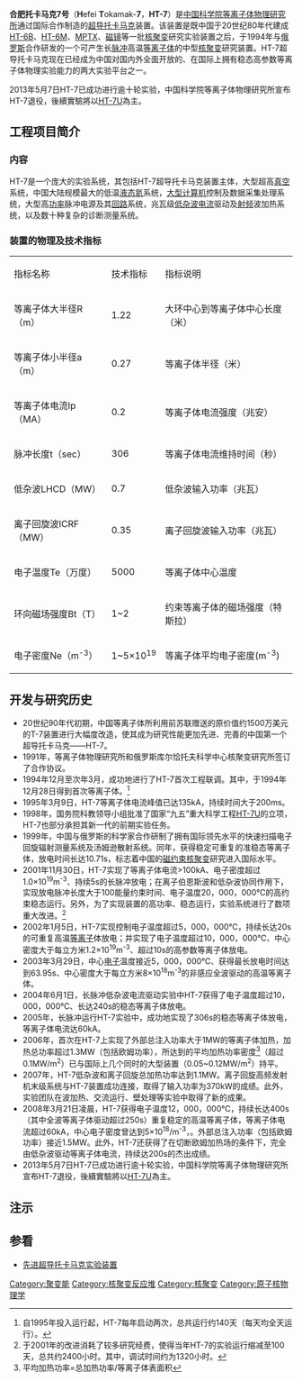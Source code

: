 {{Fusion devices
|name         = 合肥托卡马克7号<br>HT-7
|image        = <!-- EAST Reactor Photo.jpg -->
|type         = [[托卡马克|托卡马克]]
|operation    = 1995 – 2013年
|major radius = 1.22 m
|minor radius = 0.27 m
|field        = 1~2 [[特斯拉|T]]
|heating      = 1.5 [[瓦特|MW]]
|current      = 0.2 MA
|location     = {{CHN}}[[安徽省|安徽省]][[合肥市|合肥市]] 
}}

'''合肥托卡马克7号'''（'''H'''efei '''T'''okamak-'''7'''，'''HT-7'''）是[[中国科学院|中国科学院]][[等离子体物理研究所|等离子体物理研究所]]通过国际合作制造的[[超导|超导]][[托卡马克|托卡马克]]装置。该装置是既中国于20世纪80年代建成[[HT-6B|HT-6B]]、[[HT-6M|HT-6M]]、[[MPTX|MPTX]]、[[磁镜|磁镜]]等一批[[核聚变|核聚变]]研究实验装置之后，于1994年与[[俄罗斯|俄罗斯]]合作研发的一个可产生长[[脉冲|脉冲]]高温[[等离子体|等离子体]]的中型[[核聚变|核聚变]]研究装置。HT-7超导托卡马克现在已经成为中国对国内外全面开放的、在国际上拥有稳态高参数等离子体物理实验能力的两大实验平台之一。

2013年5月7日HT-7已成功进行逾十轮实验，中国科学院等离子体物理研究所宣布HT-7退役，後續實驗將以[[HT-7U|HT-7U]]為主。

==工程项目简介==
=== 内容 ===
HT-7是一个庞大的实验系统，其包括HT-7超导托卡马克装置主体，大型超高[[真空|真空]]系统，中国大陆规模最大的低温[[液态氦|液态氦]]系统，[[大型计算机|大型计算机]]控制及数据采集处理系统，大型高[[功率|功率]]脉冲电源及其[[回路|回路]]系统，兆瓦级[[低杂波电流|低杂波电流]]驱动及[[射频|射频]]波加热系统，以及数十种复杂的诊断测量系统。

===装置的物理及技术指标===
{| class="wikitable"
|指标名称||技术指标||指标说明
|-
|等离子体大半径R（m）||1.22||大环中心到等离子体中心长度（米）
|-
|等离子体小半径a（m）||0.27||等离子体半径（米）
|-
|等离子体电流Ip（MA）||0.2||等离子体电流强度（兆安）
|-
|脉冲长度t（sec）||306||等离子体电流维持时间（秒）
|-
|低杂波LHCD（MW）||0.7||低杂波输入功率（兆瓦）
|-
|离子回旋波ICRF（MW）||0.35||离子回旋波输入功率（兆瓦）
|-
|电子温度Te（万度）||5000||等离子体中心温度
|-
|环向磁场强度Bt（T）||1~2||约束等离子体的磁场强度（特斯拉）
|-
|电子密度Ne（m<sup>-3</sup>）||1~5×10<sup>19</sup>||等离子体平均电子密度(m<sup>-3</sup>)  
|}  
== 开发与研究历史 ==
*20世纪90年代初期，中国等离子体所利用前苏联赠送的原价值约1500万美元的T-7装置进行大幅度改造，使其成为研究性能更加先进、完善的中国第一个超导托卡马克——HT-7。
*1991年，等离子体物理研究所和俄罗斯库尔恰托夫科学中心核聚变研究所签订了合作协议。
*1994年12月至次年3月，成功地进行了HT-7首次工程联调。其中，于1994年12月28日得到首次等离子体。<ref>自1995年投入运行起，HT-7每年启动两次，总共运行约140天（每天均全天运行）。</ref>
*1995年3月9日，HT-7等离子体电流峰值已达135kA，持续时间大于200ms。
*1998年，国务院科教领导小组批准了国家“九五”重大科学工程[[HT-7U|HT-7U]]的立项，HT-7也部分承担其新一代的前期实验任务。
*1999年，中国与俄罗斯的科学家合作研制了拥有国际领先水平的快速扫描电子回旋辐射测量系统及汤姆逊散射系统。同年，获得稳定可重复的准稳态等离子体，放电时间长达10.71s，标志着中国的[[磁约束核聚变|磁约束核聚变]]研究进入国际水平。
*2001年11月30日，HT-7实现了等离子体电流>100kA、电子密度超过1.0×10<sup>19</sup>m<sup>-3</sup>、持续5s的长脉冲放电；在离子伯恩斯波和低杂波协同作用下，实现放电脉冲长度大于100能量约束时间、电子温度20，000，000℃的高约束稳态运行。另外，为了实现装置的高功率、稳态运行，实验系统进行了数项重大改进。<ref>于2001年的改进消耗了较多研究经费，使得当年HT-7的实验运行缩减至100天，总共约2400小时。其中，调试时间约为1320小时。</ref>
*2002年1月5日，HT-7实现控制电子温度超过5，000，000℃，持续长达20s的可重复高温[[等离子|等离子]]体放电；并实现了电子温度超过10，000，000℃、中心密度大于每立方米1.2×10<sup>19</sup>m<sup>-3</sup>、超过10s的高参数等离子体放电。
*2003年3月29日，中心[[电子|电子]]温度接近5，000，000℃、获得最长放电时间达到63.95s、中心密度大于每立方米8×10<sup>18</sup>m<sup>-3</sup>的非感应全波驱动的高温等离子体。
*2004年6月1日，长脉冲低杂波电流驱动实验中HT-7获得了电子温度超过10，000，000℃、长达240s的稳态等离子体放电。
*2005年，长脉冲运行HT-7实验中，成功地实现了306s的稳态等离子体放电，等离子体电流达60kA。
*2006年，首次在HT-7上实现了外部总注入功率大于1MW的等离子体加热，加热总功率超过1.3MW（包括欧姆功率），所达到的平均加热功率密度<ref>平均加热功率=总加热功率/等离子体表面积</ref>（超过0.1MW/m<sup>2</sup>）已与国际上几个同时的大型装置（0.05~0.12MW/m<sup>2</sup>）持平。
*2007年，HT-7低杂波和离子回旋总加热功率达到1.1MW。离子回旋高频发射机末级系统与HT-7装置成功连接，取得了输入功率为370kW的成绩。此外，实验团队在波加热、交流运行、壁处理等实验中取得了新的成果。
*2008年3月21日凌晨，HT-7获得电子温度12，000，000℃，持续长达400s（其中全波等离子体驱动超过250s）重复稳定的高温等离子体，等离子体电流超过60kA，中心电子密度曾达到5×10<sup>18</sup>/m<sup>-3</sup>，。外部总注入功率（包括欧姆功率）接近1.5MW。此外，HT-7还获得了在切断欧姆加热场的条件下，完全由低杂波驱动等离子体电流，持续达200s的杰出成绩。 
*2013年5月7日HT-7已成功进行逾十轮实验，中国科学院等离子体物理研究所宣布HT-7退役，後續實驗將以[[HT-7U|HT-7U]]為主。

== 注示 ==
<references />

==参看==
*[[先进超导托卡马克实验装置|先进超导托卡马克实验装置]]

{{中华人民共和国核工业}}
{{Fusion experiments}}

[[Category:聚变能|Category:聚变能]]
[[Category:核聚变反应堆|Category:核聚变反应堆]]
[[Category:核聚变|Category:核聚变]]
[[Category:原子核物理学|Category:原子核物理学]]